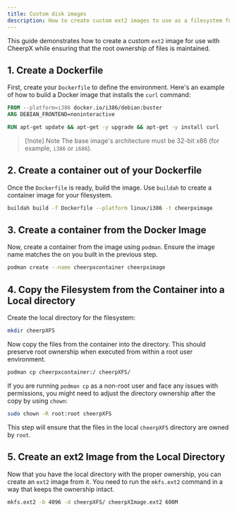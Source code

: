 ```yaml
---
title: Custom disk images
description: How to create custom ext2 images to use as a filesystem for CheerpX
---
```


This guide demonstrates how to create a custom `ext2` image for use with CheerpX while ensuring that the root ownership of files is maintained.

## 1. Create a Dockerfile

First, create your `Dockerfile` to define the environment. Here's an example of how to build a Docker image that installs the `curl` command:

```dockerfile
FROM --platform=i386 docker.io/i386/debian:buster
ARG DEBIAN_FRONTEND=noninteractive

RUN apt-get update && apt-get -y upgrade && apt-get -y install curl
```

> [!note] Note
> The base image's architecture must be 32-bit x86 (for example, `i386` or `i686`).

## 2. Create a container out of your Dockerfile

Once the `Dockerfile` is ready, build the image. Use `buildah` to create a container image for your filesystem.

```bash
buildah build -f Dockerfile --platform linux/i386 -t cheerpximage
```

## 3. Create a container from the Docker Image

Now, create a container from the image using `podman`. Ensure the image name matches the on you built in the previous step.

```bash
podman create --name cheerpxcontainer cheerpximage
```

## 4. Copy the Filesystem from the Container into a Local directory

Create the local directory for the filesystem:

```bash
mkdir cheerpXFS
```

Now copy the files from the container into the directory. This should preserve root ownership when executed from within a root user environment.

```bash
podman cp cheerpxcontainer:/ cheerpXFS/
```

If you are running `podman cp` as a non-root user and face any issues with permissions, you might need to adjust the directory ownership after the copy by using `chown`:

```bash
sudo chown -R root:root cheerpXFS
```

This step will ensure that the files in the local `cheerpXFS` directory are owned by `root`.

## 5. Create an ext2 Image from the Local Directory

Now that you have the local directory with the proper ownership, you can create an `ext2` image from it. You need to run the `mkfs.ext2` command in a way that keeps the ownership intact.

```bash
mkfs.ext2 -b 4096 -d cheerpXFS/ cheerpXImage.ext2 600M
```
